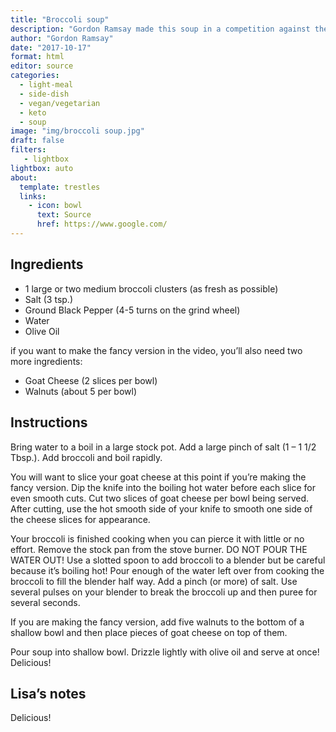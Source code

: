 ```yaml
---
title: "Broccoli soup"
description: "Gordon Ramsay made this soup in a competition against the owner/head chef of Clubway 41"
author: "Gordon Ramsay"
date: "2017-10-17"
format: html
editor: source
categories:
  - light-meal
  - side-dish
  - vegan/vegetarian
  - keto
  - soup
image: "img/broccoli soup.jpg"
draft: false
filters:
   - lightbox
lightbox: auto
about:
  template: trestles
  links:
    - icon: bowl
      text: Source
      href: https://www.google.com/
---
```


## Ingredients

- 1 large or two medium broccoli clusters (as fresh as possible)
- Salt (3 tsp.)
- Ground Black Pepper (4-5 turns on the grind wheel)
- Water
- Olive Oil

if you want to make the fancy version in the video, you’ll also need two more ingredients:

- Goat Cheese (2 slices per bowl)
- Walnuts (about 5 per bowl)

## Instructions

Bring water to a boil in a large stock pot. Add a large pinch of salt (1 – 1 1/2 Tbsp.). Add broccoli and boil rapidly.

You will want to slice your goat cheese at this point if you’re making the fancy version. Dip the knife into the boiling hot water before each slice for even smooth cuts. Cut two slices of goat cheese per bowl being served. After cutting, use the hot smooth side of your knife to smooth one side of the cheese slices for appearance.

Your broccoli is finished cooking when you can pierce it with little or no effort. Remove the stock pan from the stove burner. DO NOT POUR THE WATER OUT! Use a slotted spoon to add broccoli to a blender but be careful because it’s boiling hot! Pour enough of the water left over from cooking the broccoli to fill the blender half way. Add a pinch (or more) of salt. Use several pulses on your blender to break the broccoli up and then puree for several seconds.

If you are making the fancy version, add five walnuts to the bottom of a shallow bowl and then place pieces of goat cheese on top of them.

Pour soup into shallow bowl. Drizzle lightly with olive oil and serve at once! Delicious!

## Lisa's notes

Delicious! 

